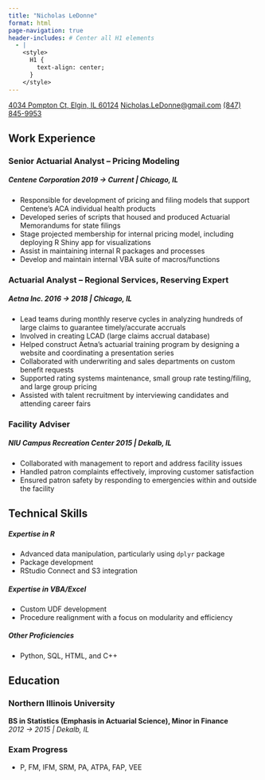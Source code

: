 ```yaml
---
title: "Nicholas LeDonne"
format: html
page-navigation: true
header-includes: # Center all H1 elements
  - |
    <style>
      H1 {
        text-align: center;
      }
    </style>
---
```


[[4034 Pompton Ct, Elgin, IL 60124](https://maps.app.goo.gl/E8RKooyhrDqhXjzc7)]{.tiny-centered} [[Nicholas.LeDonne\@gmail.com](mailto:Nicholas.LeDonne@gmail.com?subject=I%20saw%20your%20resume...)]{.tiny-centered} [[(847) 845-9953](tel:1-847-845-9953)]{.tiny-centered} <br>

## Work Experience

### Senior Actuarial Analyst – Pricing Modeling

##### **Centene Corporation** [2019 → Current \| *Chicago, IL*]{.right-align}

-   Responsible for development of pricing and filing models that support Centene's ACA individual health products
-   Developed series of scripts that housed and produced Actuarial Memorandums for state filings
-   Stage projected membership for internal pricing model, including deploying R Shiny app for visualizations
-   Assist in maintaining internal R packages and processes
-   Develop and maintain internal VBA suite of macros/functions

### Actuarial Analyst – Regional Services, Reserving Expert

##### **Aetna Inc.** [2016 → 2018 \| *Chicago, IL*]{.right-align}

-   Lead teams during monthly reserve cycles in analyzing hundreds of large claims to guarantee timely/accurate accruals\
-   Involved in creating LCAD (large claims accrual database)\
-   Helped construct Aetna’s actuarial training program by designing a website and coordinating a presentation series\
-   Collaborated with underwriting and sales departments on custom benefit requests\
-   Supported rating systems maintenance, small group rate testing/filing, and large group pricing\
-   Assisted with talent recruitment by interviewing candidates and attending career fairs

### Facility Adviser

##### **NIU Campus Recreation Center** [2015 \| *Dekalb, IL*]{.right-align}

-   Collaborated with management to report and address facility issues
-   Handled patron complaints effectively, improving customer satisfaction
-   Ensured patron safety by responding to emergencies within and outside the facility

## Technical Skills

##### **Expertise in R**

-   Advanced data manipulation, particularly using `dplyr` package
-   Package development
-   RStudio Connect and S3 integration

##### **Expertise in VBA/Excel**

-   Custom UDF development
-   Procedure realignment with a focus on modularity and efficiency

##### **Other Proficiencies**

-   Python, SQL, HTML, and C++

## Education

### Northern Illinois University

**BS in Statistics (Emphasis in Actuarial Science), Minor in Finance**\
*2012 → 2015 \| Dekalb, IL*

### Exam Progress
- P, FM, IFM, SRM, PA, ATPA, FAP, VEE


